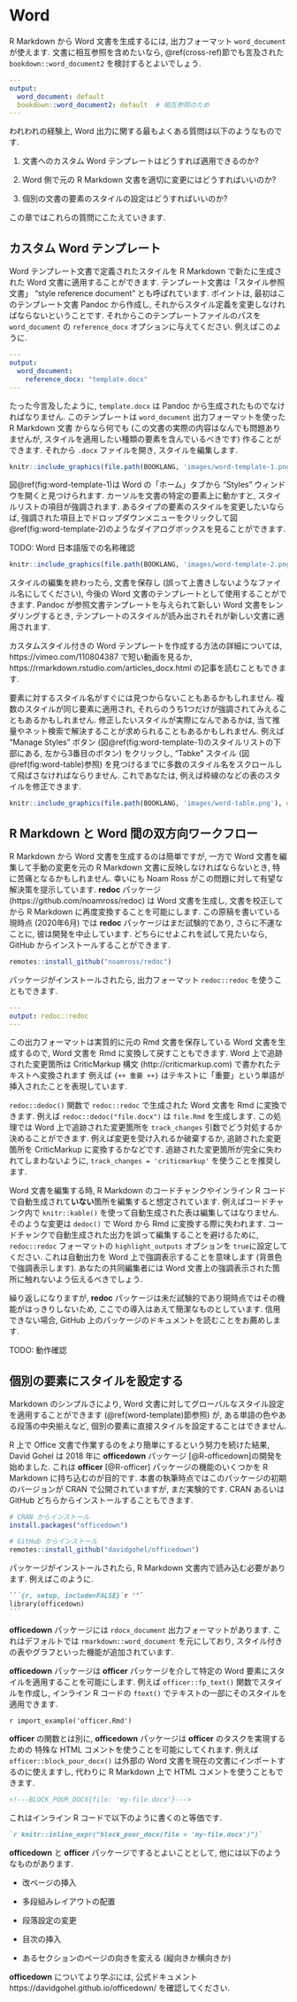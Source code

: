 # Word {#word}

R Markdown から Word 文書を生成するには, 出力フォーマット `word_document` が使えます. 文書に相互参照を含めたいなら, \@ref(cross-ref)節でも言及された `bookdown::word_document2` を検討するとよいでしょう.

```yaml
---
output:
  word_document: default
  bookdown::word_document2: default  # 相互参照のため
---
```

われわれの経験上, Word 出力に関する最もよくある質問は以下のようなものです.

1. 文書へのカスタム Word テンプレートはどうすれば適用できるのか?

1. Word 側で元の R Markdown 文書を適切に変更にはどうすればいいのか?

1. 個別の文書の要素のスタイルの設定はどうすればいいのか?

この章ではこれらの質問にこたえていきます.

## カスタム Word テンプレート {#word-template}

Word テンプレート文書\index{テンプレート!Word}で定義されたスタイルを R Markdown で新たに生成された Word 文書に適用することができます. テンプレート文書は「スタイル参照文書」 "style reference document" とも呼ばれています. ポイントは, 最初はこのテンプレート文書 Pandoc から作成し, それからスタイル定義を変更しなければならないということです. それからこのテンプレートファイルのパスを `word_document`\index{出力オプション!reference\_docx} の `reference_docx` オプションに与えてください. 例えばこのように.

```yaml
---
output:
  word_document:
    reference_docx: "template.docx"
---
```

たった今言及したように, `template.docx` は Pandoc から生成されたものでなければなりません. このテンプレートは  `word_document` 出力フォーマットを使った R Markdown 文書 からなら何でも (この文書の実際の内容はなんでも問題ありませんが, スタイルを適用したい種類の要素を含んでいるべきです) 作ることができます. それから `.docx` ファイルを開き, スタイルを編集します.

```r
knitr::include_graphics(file.path(BOOKLANG, 'images/word-template-1.png'), dpi = NA)
```

図\@ref(fig:word-template-1)は Word の「ホーム」タブから "Styles" ウィンドウを開くと見つけられます. カーソルを文書の特定の要素上に動かすと, スタイルリストの項目が強調されます. あるタイプの要素のスタイルを変更したいならば, 強調された項目上でドロップダウンメニューをクリックして図\@ref(fig:word-template-2)のようなダイアログボックスを見ることができます.

TODO: Word 日本語版での名称確認

```r
knitr::include_graphics(file.path(BOOKLANG, 'images/word-template-2.png'), dpi = NA)
```

スタイルの編集を終わったら, 文書を保存し (誤って上書きしないようなファイル名にしてください), 今後の Word 文書のテンプレートとして使用することができます. Pandoc が参照文書テンプレートを与えられて新しい Word 文書をレンダリングするとき, テンプレートのスタイルが読み出されそれが新しい文書に適用されます.

カスタムスタイル付きの Word テンプレートを作成する方法の詳細については, https://vimeo.com/110804387 で短い動画を見るか, https://rmarkdown.rstudio.com/articles_docx.html の記事を読むこともできます.

要素に対するスタイル名がすぐには見つからないこともあるかもしれません. 複数のスタイルが同じ要素に適用され, それらのうち1つだけが強調されてみえることもあるかもしれません. 修正したいスタイルが実際になんであるかは, 当て推量やネット検索で解決することが求められることもあるかもしれません. 例えば "Manage Styles" ボタン (図\@ref(fig:word-template-1)のスタイルリストの下部にある, 左から3番目のボタン) をクリックし, "Tabke" スタイル (図\@ref(fig:word-table)参照) を見つけるまでに多数のスタイル名をスクロールして飛ばさなければならりません. これであなたは, 例えば枠線のなどの表のスタイルを修正できます.

```r
knitr::include_graphics(file.path(BOOKLANG, 'images/word-table.png'), dpi = NA)
```

## R Markdown と Word 間の双方向ワークフロー {#word-redoc}

R Markdown から Word 文書を生成する\index{Word!Rmdとの入出力}のは簡単ですが, 一方で Word 文書を編集して手動の変更を元の R Markdown 文書に反映しなければならないとき, 特に苦痛となるかもしれません. 幸いにも Noam Ross がこの問題に対して有望な解決策を提示しています. **redoc** パッケージ\index{R パッケージ!redoc} (https://github.com/noamross/redoc) は Word 文書を生成し, 文書を校正してから R Markdown に再度変換することを可能にします. この原稿を書いている現時点 (2020年6月) では **redoc** パッケージはまだ試験的であり, さらに不運なことに, 彼は開発を中止しています. どちらにせよこれを試して見たいなら, GitHub からインストールすることができます.

```r
remotes::install_github("noamross/redoc")
```

パッケージがインストールされたら, 出力フォーマット `redoc::redoc` を使うこともできます.

```yaml
---
output: redoc::redoc
---
```

この出力フォーマットは実質的に元の Rmd 文書を保存している Word 文書を生成するので, Word 文書を Rmd に変換して戻すこともできます. Word 上で追跡された変更箇所は CriticMarkup 構文\index{CriticMarkup} (http://criticmarkup.com) で書かれたテキストへ変換されます 例えば `{++ 重要 ++}` はテキストに「重要」という単語が挿入されたことを表現しています.

`redoc::dedoc()` 関数で `redoc::redoc` で生成された Word 文書を Rmd に変換できます. 例えば `redoc::dedoc("file.docx")` は `file.Rmd` を生成します. この処理では Word 上で追跡された変更箇所を `track_changes` 引数でどう対処するか決めることができます. 例えば変更を受け入れるか破棄するか, 追跡された変更箇所を CriticMarkup に変換するかなどです. 追跡された変更箇所が完全に失われてしまわないように, `track_changes = 'criticmarkup'` を使うことを推奨します.

Word 文書を編集する時, R Markdown のコードチャンクやインライン R コードで自動生成されて**いない**箇所を編集すると想定されています. 例えばコードチャンク内で `knitr::kable()` を使って自動生成された表は編集してはなりません. そのような変更は `dedoc()` で Word から Rmd に変換する際に失われます. コードチャンクで自動生成された出力を誤って編集することを避けるために, `redoc::redoc` フォーマットの  `highlight_outputs` オプションを `true`に設定してください. これは自動出力を Word 上で強調表示することを意味します (背景色で強調表示します). あなたの共同編集者には Word 文書上の強調表示された箇所に触れないよう伝えるべきでしょう.

繰り返しになりますが, **redoc** パッケージは未だ試験的であり現時点ではその機能がはっきりしないため, ここでの導入はあえて簡潔なものとしています. 信用できない場合, GitHub 上のパッケージのドキュメントを読むことをお薦めします.

TODO: 動作確認

## 個別の要素にスタイルを設定する {#word-officedown}

Markdown のシンプルさにより, Word 文書に対してグローバルなスタイル設定を適用することができます (\@ref(word-template)節参照) が, ある単語の色やある段落の中央揃えなど, 個別の要素に直接スタイルを設定することはできません.

R 上で Office 文書で作業するのをより簡単にするという努力を続けた結果, David Gohel は 2018 年に **officedown** パッケージ\index{R パッケージ!officedown} [@R-officedown]の開発を始めました. これは **officer**\index{R パッケージ!officer} [@R-officer] パッケージの機能のいくつかを R Markdown に持ち込むのが目的です. 本書の執筆時点ではこのパッケージの初期のバージョンが CRAN で公開されていますが, まだ実験的です. CRAN あるいは GitHub どちらからインストールすることもできます.

```r
# CRAN からインストール
install.packages("officedown")

# GitHub からインストール
remotes::install_github("davidgohel/officedown")
```

パッケージがインストールされたら, R Markdown 文書内で読み込む必要があります. 例えばこのように.

````md
```{r, setup, include=FALSE}`r ''`
library(officedown)
```
````

**officedown** パッケージには `rdocx_document` 出力フォーマットがあります. これはデフォルトでは `rmarkdown::word_document` を元にしており, スタイル付きの表やグラフといった機能が追加されています.

**officedown** パッケージは **officer** パッケージを介して特定の Word 要素にスタイルを適用することを可能にします. 例えば `officer::fp_text()` 関数でスタイルを作成し, インライン R コードの `ftext()` でテキストの一部にそのスタイルを適用できます.

`r import_example('officer.Rmd')`

**officer** の関数とは別に, **officedown** パッケージは **officer** のタスクを実現するための 特殊な HTML コメントを使うことを可能にしてくれます. 例えば `officer::block_pour_docx()` は外部の Word 文書を現在の文書にインポート\index{Word!外部文書のインポート}するのに使えますし, 代わりに R Markdown 上で HTML コメントを使うこともできます.

```html
<!---BLOCK_POUR_DOCX{file: 'my-file.docx'}--->
```

これはインライン R コードで以下のように書くのと等価です.

```md
`r knitr::inline_expr("block_pour_docx(file = 'my-file.docx')")`
```

**officedown** と **officer** パッケージでするとよいこととして, 他には以下のようなものがあります.

- 改ページの挿入

- 多段組みレイアウトの配置

- 段落設定の変更

- 目次の挿入

- あるセクションのページの向きを変える (縦向きか横向きか)

**officedown** についてより学ぶには, 公式ドキュメント https://davidgohel.github.io/officedown/ を確認してください.
